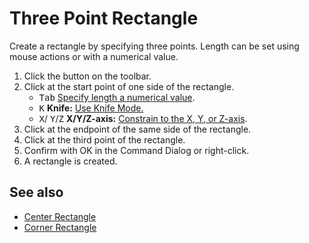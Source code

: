 
# Three Point Rectangle

<Reference shortcut='' command='Three Point Rectangle' button='Toolbar' />

Create a rectangle by specifying three points. Length can be set using mouse actions or with a numerical value.

1. Click the button <ButtonIcon type="button-three-point-rectangle" /> on the toolbar.
2. Click at the start point of one side of the rectangle.
   - <kbd>Tab</kbd> [Specify length a numerical value](./sketching-essentials#specify-dimensions-numerically).
   - <kbd>K</kbd> **Knife:** [Use Knife Mode.](./sketching-essentials#use-knife-mode) 
   - <kbd>X</kbd>/ <kbd>Y</kbd>/<kbd>Z</kbd> **X/Y/Z-axis:** [Constrain to the X, Y, or Z-axis](./sketching-essentials#constrain-to-an-axis).
3. Click at the endpoint of the same side of the rectangle.
4. Click at the third point of the rectangle.
5. Confirm with OK in the Command Dialog or right-click.
6. A rectangle is created.

<VideoPlayer fileName="three-point-rectangle"/>

## See also

- [Center Rectangle](./center-rectangle)
- [Corner Rectangle](./corner-rectangle)










